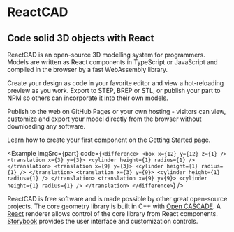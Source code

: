 
<Meta title="Home" />

# ReactCAD
## Code solid 3D objects with React

ReactCAD is an open-source 3D modelling system for programmers. Models are written as React components in TypeScript or JavaScript and compiled in the browser by a fast WebAssembly library.

Create your design as code in your favorite editor and view a hot-reloading preview as you work. Export to STEP, BREP or STL, or publish your part to NPM so others can incorporate it into their own models.

Publish to the web on GitHub Pages or your own hosting - visitors can view, customize and export your model directly from the browser without downloading any software.

Learn how to create your first component on the <Link to="getting-started">Getting Started</Link> page.

<Example imgSrc={part} code={`
<difference>
  <box x={12} y={12} z={1} />
  <translation x={3} y={3}>
    <cylinder height={1} radius={1} />
  </translation>
  <translation x={9} y={3}>
    <cylinder height={1} radius={1} />
  </translation>
  <translation x={3} y={9}>
    <cylinder height={1} radius={1} />
  </translation>
  <translation x={9} y={9}>
    <cylinder height={1} radius={1} />
  </translation>
</difference>
`} />

ReactCAD is free software and is made possible by other great open-source projects. The core geometry library is built in C++ with [Open CASCADE](https://dev.opencascade.org/). A [React](https://reactjs.org) renderer allows control of the core library from React components. [Storybook](https://storybook.js.org/) provides the user interface and customization controls.
